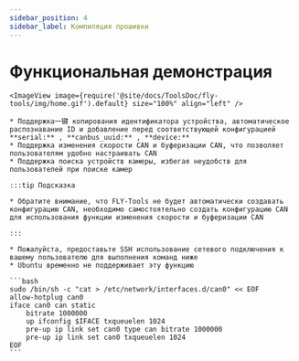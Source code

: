 ```yaml
---
sidebar_position: 4
sidebar_label: Компиляция прошивки
---
```





# Функциональная демонстрация

    <ImageView image={require('@site/docs/ToolsDoc/fly-tools/img/home.gif').default} size="100%" align="left" />

    * Поддержка一键 копирования идентификатора устройства, автоматическое распознавание ID и добавление перед соответствующей конфигурацией **serial:** , **canbus_uuid:** , **device:**
    * Поддержка изменения скорости CAN и буферизации CAN, что позволяет пользователям удобно настраивать CAN
    * Поддержка поиска устройств камеры, избегая неудобств для пользователей при поиске камер

    :::tip Подсказка

    * Обратите внимание, что FLY-Tools не будет автоматически создавать конфигурацию CAN, необходимо самостоятельно создать конфигурацию CAN для использования функции изменения скорости и буферизации CAN

    :::

    * Пожалуйста, предоставьте SSH использование сетевого подключения к вашему пользователю для выполнения команд ниже
    * Ubuntu временно не поддерживает эту функцию

    ```bash
    sudo /bin/sh -c "cat > /etc/network/interfaces.d/can0" << EOF
    allow-hotplug can0
    iface can0 can static
        bitrate 1000000
        up ifconfig $IFACE txqueuelen 1024
        pre-up ip link set can0 type can bitrate 1000000
        pre-up ip link set can0 txqueuelen 1024
    EOF
    ```
